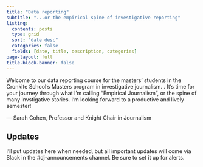 ```yaml
---
title: "Data reporting"
subtitle: "...or the empirical spine of investigative reporting"
listing:
  contents: posts
  type: grid
  sort: "date desc"
  categories: false
  fields: [date, title, description, categories]
page-layout: full
title-block-banner: false
---
```



Welcome to our data reporting course for the masters' students in the Cronkite School’s Masters program in investigative journalism. . It’s time for your journey through what I’m calling “Empirical Journalism”, or the spine of many invstigative stories. I’m looking forward to a productive and lively semester!

--- Sarah Cohen, Professor and Knight Chair in Journalism


<!-- note to self: I couldn't figure out a way to display the full contents of a listing, not just the description part. This seems obvious, but 
   there appears to be no field for it in the EJS model. -->

## Updates

I'll put updates here when needed, but all important updates will come via Slack in the #dj-announcements channel. Be sure to set it up for alerts.  

